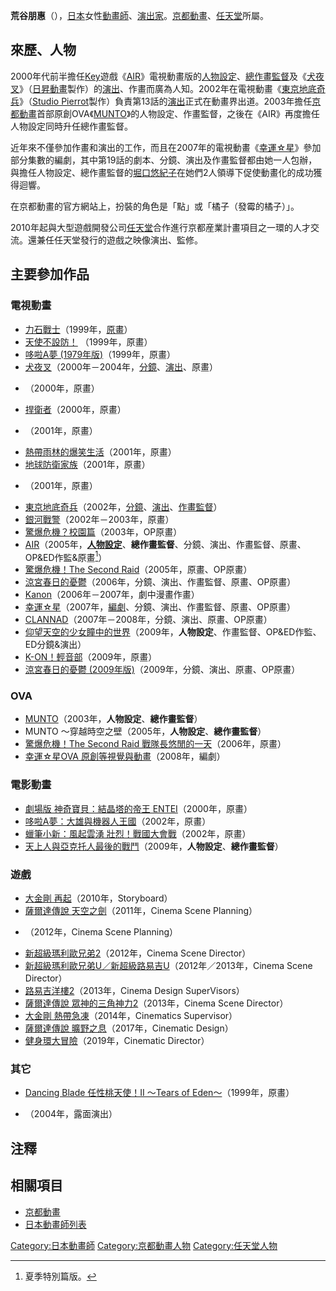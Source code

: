 {{multiple issues|
{{blpunsourced|time=2016-07-17T13:58:36+00:00}}
{{Notability Unreferenced|time=2016-07-17T13:58:36+00:00}}
{{Primarysources|time=2016-07-17T13:58:36+00:00}}
}}
{{noteTA|G1=Anime}}
{{japanese|japanese=荒谷 朋恵|kana=あらたに ともえ|romaji=Aratani Tomoe}}
'''荒谷朋惠'''（{{lang-ja|荒谷 朋恵}}{{bd|||}}），[[日本|日本]]女性[[動畫師|動畫師]]、[[戲劇|演出家]]。[[京都動畫|京都動畫]]、[[任天堂|任天堂]]所屬。

== 來歷、人物 ==
2000年代前半擔任[[Key_(遊戲品牌)|Key]]遊戲《[[AIR_(遊戲)|AIR]]》電視動畫版的[[人物設計|人物設定]]、[[作畫監督|總作畫監督]]及《[[犬夜叉|犬夜叉]]》（[[日昇動畫|日昇動畫]]製作）的[[戲劇|演出]]、作畫而廣為人知。2002年在電視動畫《[[東京地底奇兵|東京地底奇兵]]》（[[Studio_Pierrot|Studio Pierrot]]製作）負責第13話的[[戲劇|演出]]正式在動畫界出道。2003年擔任[[京都動畫|京都動畫]]首部原創OVA《[[仰望天空的少女瞳中的世界|MUNTO]]》的人物設定、作畫監督，之後在《AIR》再度擔任人物設定同時升任總作畫監督。

近年來不僅參加作畫和演出的工作，而且在2007年的電視動畫《[[幸運星|幸運☆星]]》參加部分集數的編劇，其中第19話的劇本、分鏡、演出及作畫監督都由她一人包辦，與擔任人物設定、總作畫監督的[[堀口悠紀子|堀口悠紀子]]在她們2人領導下促使動畫化的成功獲得迴響。

在京都動畫的官方網站上，扮裝的角色是「點」或「橘子（發霉的橘子）」。

2010年起與大型遊戲開發公司[[任天堂|任天堂]]合作進行京都産業計畫項目之一環的人才交流。還兼任任天堂發行的遊戲之映像演出、監修。

== 主要參加作品 ==
=== 電視動畫 ===
* [[力石戰士|力石戰士]]（1999年，[[原畫|原畫]]）
* [[天使不設防！|天使不設防！]] （1999年，原畫）
* [[哆啦A夢_(1979年電視動畫)|哆啦A夢 (1979年版)]]（1999年，原畫）
* [[犬夜叉|犬夜叉]]（2000年－2004年，[[分鏡|分鏡]]、[[戲劇|演出]]、原畫）
* {{link-ja|喔！超级小奶糖|OH!スーパーミルクチャン}}（2000年，原畫）
* [[捍衛者|捍衛者]]（2000年，原畫）
* {{link-ja|The Soul Taker ～魂狩～|The Soul Taker 〜魂狩〜}}（2001年，原畫）
* [[熱帶雨林的爆笑生活|熱帶雨林的爆笑生活]]（2001年，原畫）
* [[地球防衛家族|地球防衛家族]]（2001年，原畫）
* {{link-ja|SAMURAI GIRL 武俠派女高校生|召喚教師リアルバウトハイスクール}}（2001年，原畫）
* [[東京地底奇兵|東京地底奇兵]]（2002年，[[分鏡|分鏡]]、[[戲劇|演出]]、[[作畫監督|作畫監督]]）
* [[銀河戰警|銀河戰警]]（2002年－2003年，原畫）
* [[驚爆危機#驚爆危機？校園篇（ふもっふ）|驚爆危機？校園篇]]（2003年，OP原畫）
* [[AIR_(遊戲)|AIR]]（2005年，'''[[人物設計|人物設定]]'''、'''總作畫監督'''、分鏡、演出、作畫監督、原畫、OP&ED作監&原畫<ref>夏季特別篇版。</ref>）
* [[驚爆危機#驚爆危機！The_Second_Raid|驚爆危機！The Second Raid]]（2005年，原畫、OP原畫）
* [[涼宮春日的憂鬱|涼宮春日的憂鬱]]（2006年，分鏡、演出、作畫監督、原畫、OP原畫）
* [[Kanon|Kanon]]（2006年－2007年，劇中漫畫作畫）
* [[幸運星|幸運☆星]]（2007年，[[編劇|編劇]]、分鏡、演出、作畫監督、原畫、OP原畫）
* [[CLANNAD|CLANNAD]]（2007年－2008年，分鏡、演出、原畫、OP原畫）
* [[仰望天空的少女瞳中的世界|仰望天空的少女瞳中的世界]]（2009年，'''人物設定'''、作畫監督、OP&ED作監、ED分鏡&演出）
* [[K-ON！輕音部|K-ON！輕音部]]（2009年，原畫）
* [[涼宮春日的憂鬱|涼宮春日的憂鬱 (2009年版)]]（2009年，分鏡、演出、原畫、OP原畫）

=== OVA ===
* [[仰望天空的少女瞳中的世界|MUNTO]]（2003年，'''人物設定'''、'''總作畫監督'''）
* MUNTO ～穿越時空之壁（2005年，'''人物設定'''、'''總作畫監督'''）
* [[驚爆危機#驚爆危機！The_Second_Raid_OVA|驚爆危機！The Second Raid 戰隊長悠閒的一天]]（2006年，原畫）
* [[幸運☆星#OVA|幸運☆星OVA 原創等視覺與動畫]]（2008年，編劇）

=== 電影動畫 ===
* [[神奇寶貝劇場版：結晶塔的帝王|劇場版 神奇寶貝：結晶塔的帝王 ENTEI]]（2000年，原畫）
* [[大雄與機器人王國|哆啦A夢：大雄與機器人王國]]（2002年，原畫）
* [[蠟筆小新：風起雲湧_壯烈！戰國大會戰|蠟筆小新：風起雲湧 壯烈！戰國大會戰]]（2002年，原畫）
* [[仰望天空的少女瞳中的世界|天上人與亞克托人最後的戰鬥]]（2009年，'''人物設定'''、'''總作畫監督'''）

=== 遊戲 ===
* [[大金剛系列|大金剛 再起]]（2010年，Storyboard）
* [[薩爾達傳說_天空之劍|薩爾達傳說 天空之劍]]（2011年，Cinema Scene Planning）
* {{link-ja|聽力機關|キキトリック}}（2012年，Cinema Scene Planning）
* [[新超級馬里奧兄弟2|新超級瑪利歐兄弟2]]（2012年，Cinema Scene Director）
* [[新超級馬里奧兄弟U|新超級瑪利歐兄弟U／新超級路易吉U]]（2012年／2013年，Cinema Scene Director）
* [[路易吉洋樓2|路易吉洋樓2]]（2013年，Cinema Design SuperVisors）
* [[薩爾達傳說_眾神的三角神力2|薩爾達傳說 眾神的三角神力2]]（2013年，Cinema Scene Director）
* [[大金剛_熱帶急凍|大金剛 熱帶急凍]]（2014年，Cinematics Supervisor）
* [[薩爾達傳說_曠野之息|薩爾達傳說 曠野之息]]（2017年，Cinematic Design）
* [[健身環大冒險|健身環大冒險]]（2019年，Cinematic Director）

=== 其它 ===
* [[Dancing_Blade_任性桃天使!|Dancing Blade 任性桃天使！II ～Tears of Eden～]]（1999年，原畫）
* {{link-ja|Anicrit|アニクリ}}（2004年，露面演出）

== 注釋 ==
{{reflist}}

== 相關項目 ==
* [[京都動畫|京都動畫]]
* [[日本動畫師列表|日本動畫師列表]]

{{京都動畫}}
{{DEFAULTSORT:Aratani Tomoe}}
[[Category:日本動畫師|Category:日本動畫師]]
[[Category:京都動畫人物|Category:京都動畫人物]]
[[Category:任天堂人物|Category:任天堂人物]]